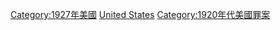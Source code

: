 {{Portal|美國}}
{{Year by category
|m=1
|c=9
|d=2
|y=7
|cat=美國罪案
|sortkey=United States
|parent=美國各年罪案
|subcat=1927年各國罪案
}}

[[Category:1927年美國|Category:1927年美國]]
[[Category:1927年北美洲罪案|United States]]
[[Category:1920年代美國罪案|Category:1920年代美國罪案]]